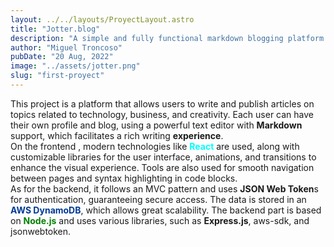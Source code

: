 ```yaml
---
layout: ../../layouts/ProyectLayout.astro
title: "Jotter.blog"
description: "A simple and fully functional markdown blogging platform for any user who wants to share content."
author: "Miguel Troncoso"
pubDate: "20 Aug, 2022"
image: "../assets/jotter.png"
slug: "first-proyect"
---
```

This project is a platform that allows users to write and publish articles on topics related to technology, business, and creativity. Each user can have their own profile and blog, using a powerful text editor with **Markdown** support, which facilitates a rich writing **experience**.
<br/>
On the frontend , modern technologies like <span style="color:cyan">**React**</span> are used, along with customizable libraries for the user interface, animations, and transitions to enhance the visual experience. Tools are also used for smooth navigation between pages and syntax highlighting in code blocks.
<br/>
As for the backend, it follows an MVC pattern and uses **JSON Web Token**s for authentication, guaranteeing secure access. The data is stored in an <span style="color:#003a96">**AWS DynamoDB**</span>, which allows great scalability. The backend part is based on <span style="color:green"> **Node.js**</span> and uses various libraries, such as **Express.js**, aws-sdk, and jsonwebtoken.

